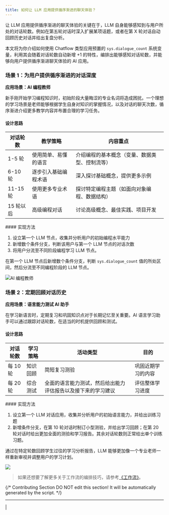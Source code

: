 ```yaml
---
title: 如何让 LLM 应用提供循序渐进的聊天体验？
---
```



让 LLM 应用提供循序渐进的聊天体验的关键在于，LLM 自身能够感知到与用户所处的对话轮数。例如在第五轮对话时深入扩展某项话题，或者在第 X 轮对话自动回顾历史对话并给出复盘分析。

本文将为你介绍如何使用 Chatflow 类型应用预置的 `sys.dialogue_count` 系统变量，利用其会随着对话轮数自动新增 +1 的特性，编排出能够感知对话轮数，并能够向用户提供循序渐进聊天体验的 AI 应用。

### 场景 1：为用户提供循序渐进的对话深度

**应用场景：AI 编程教师**

新手刚开始学习编程知识时，初始阶段大量晦涩的专业名词将造成困扰。一个理想的学习场景是老师能够根据学生自身对知识的掌握情况，以及对话的聊天次数，循序渐进介绍更多教学内容并布置合理的学习任务。

#### 设计思路

<table>
  <thead>
    <tr>
      <th>对话轮数</th>
      <th>教学策略</th>
      <th>内容重点</th>
    </tr>
  </thead>
  <tbody>
    <tr>
      <td>1-5 轮</td>
      <td>使用简单、易懂的语言</td>
      <td>介绍编程的基本概念（变量、数据类型、控制流等）</td>
    </tr>
    <tr>
      <td>6-10 轮</td>
      <td>逐步引入基础编程术语</td>
      <td>深入探讨基础概念，提供更多示例</td>
    </tr>
    <tr>
      <td>11-15 轮</td>
      <td>使用更多专业术语</td>
      <td>探讨特定编程主题（如面向对象编程、数据结构）</td>
    </tr>
    <tr>
      <td>15 轮以后</td>
      <td>高级编程对话</td>
      <td>讨论高级概念、最佳实践、项目开发</td>
    </tr>
  </tbody>
</table>
#### 实现方法

1. 设立第一个 LLM 节点，收集并分析用户的初始编程水平能力
2. 新增数个条件分支，判断该用户与第一个 LLM 节点的对话次数
3. 将用户分流至不同阶段编程学习 LLM 节点。

在第一个 LLM 节点后新增数个条件分支，判断 `sys.dialogue_count` 值的所处区间，然后分流至不同编程阶段的 LLM 节点。

![AI 编程教师](https://assets-docs.dify.ai/2025/01/27d15ae4fcec99e1d31403efbe8a1b53.png)

### 场景 2：定期回顾对话历史

**应用场景：语言能力测试 AI 助手**

在学习新语言时，定期复习和巩固知识点对于长期记忆至关重要。AI 语言学习助手可以通过跟踪对话轮数，在适当的时机提供回顾和测试。

#### 设计思路

<table>
  <thead>
    <tr>
      <th>对话轮数</th>
      <th>学习策略</th>
      <th>活动类型</th>
      <th>目的</th>
    </tr>
  </thead>
  <tbody>
    <tr>
      <td>每 10 轮</td>
      <td>知识回顾</td>
      <td>简短复习测验</td>
      <td>巩固近期学习的内容</td>
    </tr>
    <tr>
      <td>每 20 轮</td>
      <td>综合测试</td>
      <td>全面的语言能力测试，然后给出能力评估报告以及接下来的学习建议</td>
      <td>评估整体学习进度</td>
    </tr>
  </tbody>
</table>
#### 实现方法

1. 设立第一个 LLM 对话应用，收集并分析用户的初始语言能力，并给出训练习题
2. 新增条件分支，在第 10 轮对话时制订小型测验，并给出学习回顾；在第 20 轮对话时给出更加全面的测验和学习报告。其余对话轮数则正常给出单个训练习题。

通过在特定轮数回顾学生过往的学习分析报告，LLM 能够更加像一个专业老师一样重新审视并调整用户的学习计划。

![](https://assets-docs.dify.ai/2025/01/3b99ffe6ee3425789fc08da0f267afa0.png)

> 如果还想要了解更多关于工作流的编排技巧，请参考[《工作流》](/zh-hans/guides/workflow)。

{/*
Contributing Section
DO NOT edit this section!
It will be automatically generated by the script.
*/}

---

[  ](https://github.com/langgenius/dify-docs/edit/main/zh-hans/learn-more/use-cases/how-to-make-llm-app-provide-a-progressive-chat-experience.mdx) | [  ](https://github.com/langgenius/dify-docs/issues/new?template=docs.yml)

